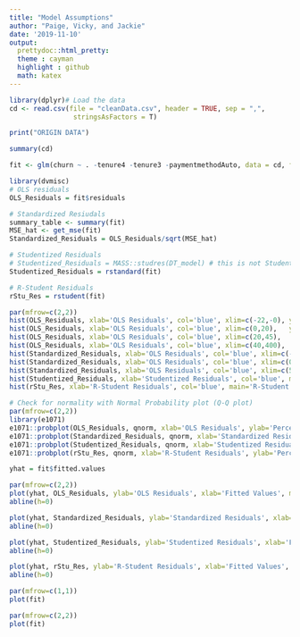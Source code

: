 ```yaml
---
title: "Model Assumptions"
author: "Paige, Vicky, and Jackie"
date: '2019-11-10'
output: 
  prettydoc::html_pretty:
  theme : cayman
  highlight : github
  math: katex
---
```


```r
library(dplyr)# Load the data
cd <- read.csv(file = "cleanData.csv", header = TRUE, sep = ",", 
                stringsAsFactors = T)

print("ORIGIN DATA")

summary(cd)
```


```r
fit <- glm(churn ~ . -tenure4 -tenure3 -paymentmethodAuto, data = cd, family = "binomial")

```

```r
library(dvmisc)
# OLS residuals
OLS_Residuals = fit$residuals

# Standardized Resiudals
summary_table <- summary(fit)
MSE_hat <- get_mse(fit)
Standardized_Residuals = OLS_Residuals/sqrt(MSE_hat)

# Studentized Residuals
# Studentized_Residuals = MASS::studres(DT_model) # this is not Studentized Residuals!!!
Studentized_Residuals = rstandard(fit)

# R-Student Residuals
rStu_Res = rstudent(fit)

```


```r
par(mfrow=c(2,2))
hist(OLS_Residuals, xlab='OLS Residuals', col='blue', xlim=c(-22,-0), ylim=c(0,6000), main='OLS Residuals', cex.main = 2)
hist(OLS_Residuals, xlab='OLS Residuals', col='blue', xlim=c(0,20),   ylim=c(0,2000), main='OLS Residuals', cex.main = 2)
hist(OLS_Residuals, xlab='OLS Residuals', col='blue', xlim=c(20,45),   ylim=c(0,25), main='OLS Residuals', cex.main = 2)
hist(OLS_Residuals, xlab='OLS Residuals', col='blue', xlim=c(40,400),   ylim=c(0,9), main='OLS Residuals', cex.main = 2)
hist(Standardized_Residuals, xlab='OLS Residuals', col='blue', xlim=c(-6,-0), ylim=c(0,5000), main='OLS Residuals', cex.main = 2)
hist(Standardized_Residuals, xlab='OLS Residuals', col='blue', xlim=c(0,6),   ylim=c(0,2000), main='OLS Residuals', cex.main = 2)
hist(Standardized_Residuals, xlab='OLS Residuals', col='blue', xlim=c(5,50),   ylim=c(0,13), main='OLS Residuals', cex.main = 2)
hist(Studentized_Residuals, xlab='Studentized Residuals', col='blue', main='Studentized Residuals', cex.main = 2)
hist(rStu_Res, xlab='R-Student Residuals', col='blue', main='R-Student Residuals', cex.main = 2)
```


```r
# Check for normality with Normal Probability plot (Q-Q plot)
par(mfrow=c(2,2))
library(e1071)
e1071::probplot(OLS_Residuals, qnorm, xlab='OLS Residuals', ylab='Percent')
e1071::probplot(Standardized_Residuals, qnorm, xlab='Standardized Residuals', ylab='Percent')
e1071::probplot(Studentized_Residuals, qnorm, xlab='Studentized Residuals', ylab='Percent')
e1071::probplot(rStu_Res, qnorm, xlab='R-Student Residuals', ylab='Percent')
```

```r
yhat = fit$fitted.values

par(mfrow=c(2,2))
plot(yhat, OLS_Residuals, ylab='OLS Residuals', xlab='Fitted Values', main='OLS Residuals', pch=16)
abline(h=0)

plot(yhat, Standardized_Residuals, ylab='Standardized Residuals', xlab='Fitted Values', main='Standardized Residuals', pch=16)
abline(h=0)

plot(yhat, Studentized_Residuals, ylab='Studentized Residuals', xlab='Fitted Values', main='Studentized Residuals', pch=16)
abline(h=0)

plot(yhat, rStu_Res, ylab='R-Student Residuals', xlab='Fitted Values', main='R-Studentized Residuals', pch=16)
abline(h=0)

par(mfrow=c(1,1))
plot(fit)

par(mfrow=c(2,2))
plot(fit)
```

